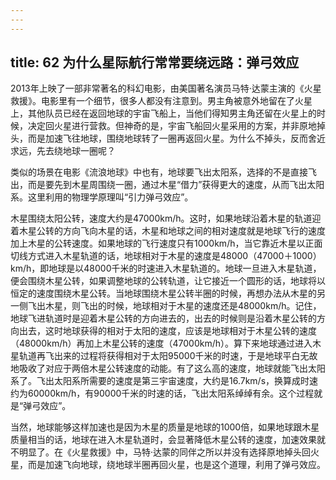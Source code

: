```yaml
---
---
---
```

title: 62 为什么星际航行常常要绕远路：弹弓效应
---




2013年上映了一部非常著名的科幻电影，由美国著名演员马特·达蒙主演的《火星救援》。电影里有一个细节，很多人都没有注意到。男主角被意外地留在了火星上，其他队员已经在返回地球的宇宙飞船上，当他们得知男主角还留在火星上的时候，决定回火星进行营救。但神奇的是，宇宙飞船回火星采用的方案，并非原地掉头，而是加速飞往地球，围绕地球转了一圈再返回火星。为什么不掉头，反而舍近求远，先去绕地球一圈呢？

类似的场景在电影《流浪地球》中也有，地球要飞出太阳系，选择的不是直接飞出，而是要先到木星周围绕一圈，通过木星“借力”获得更大的速度，从而飞出太阳系。这里利用的物理学原理叫“引力弹弓效应”。

木星围绕太阳公转，速度大约是47000km/h。这时，如果地球沿着木星的轨道迎着木星公转的方向飞向木星的话，木星和地球之间的相对速度就是地球飞行的速度加上木星的公转速度。如果地球的飞行速度只有1000km/h，当它靠近木星以正面切线方式进入木星轨道的话，地球相对于木星的速度是48000（47000＋1000）km/h，即地球是以48000千米的时速进入木星轨道的。地球一旦进入木星轨道，便会围绕木星公转，如果调整地球的公转轨道，让它接近一个圆形的话，地球将以恒定的速度围绕木星公转。当地球围绕木星公转半圈的时候，再想办法从木星的另一侧飞出木星，则飞出的时候，地球相对于木星的速度还是48000km/h。记住，地球飞进轨道时是迎着木星公转的方向进去的，出去的时候则是沿着木星公转的方向出去，这时地球获得的相对于太阳的速度，应该是地球相对于木星公转的速度（48000km/h）再加上木星公转的速度（47000km/h）。算下来地球通过进入木星轨道再飞出来的过程将获得相对于太阳95000千米的时速，于是地球平白无故地吸收了对应于两倍木星公转速度的动能。有了这么高的速度，地球就能飞出太阳系了。飞出太阳系所需要的速度是第三宇宙速度，大约是16.7km/s，换算成时速约为60000km/h，有90000千米的时速的话，飞出太阳系绰绰有余。这个过程就是“弹弓效应”。

当然，地球能够这样加速也是因为木星的质量是地球的1000倍，如果地球跟木星质量相当的话，地球在进入木星轨道时，会显著降低木星公转的速度，加速效果就不明显了。在《火星救援》中，马特·达蒙的同伴之所以并没有选择原地掉头回火星，而是加速飞向地球，绕地球半圈再回火星，也是这个道理，利用了弹弓效应。